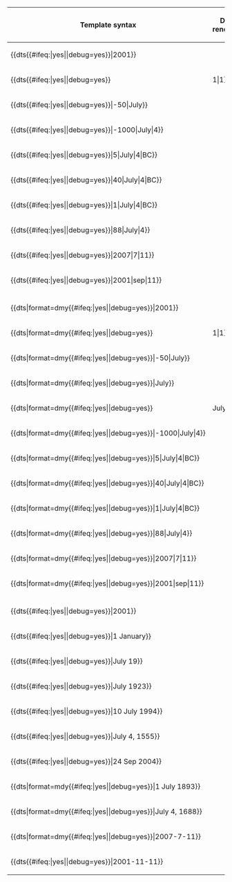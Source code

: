 {| class="sortable"
!Template syntax!!Date rendered
|-
|<nowiki>{{dts</nowiki>{{#ifeq:{{{debug|}}}|yes|&#124;debug=yes}}<nowiki>|2001}}</nowiki>||{{dts{{{sb|}}}|debug={{{debug|}}}|2001}}
|-
|<nowiki>{{dts</nowiki>{{#ifeq:{{{debug|}}}|yes|&#124;debug=yes}}<nowiki>||1|1}}</nowiki>||{{dts{{{sb|}}}|debug={{{debug|}}}||1|1}}
|-
|<nowiki>{{dts</nowiki>{{#ifeq:{{{debug|}}}|yes|&#124;debug=yes}}<nowiki>|-50|July}}</nowiki>||{{dts{{{sb|}}}|debug={{{debug|}}}|-50|July}}
|-
|<nowiki>{{dts</nowiki>{{#ifeq:{{{debug|}}}|yes|&#124;debug=yes}}<nowiki>|-1000|July|4}}</nowiki>||{{dts{{{sb|}}}|debug={{{debug|}}}|-1000|July|4}}
|-
|<nowiki>{{dts</nowiki>{{#ifeq:{{{debug|}}}|yes|&#124;debug=yes}}<nowiki>|5|July|4|BC}}</nowiki>||{{dts{{{sb|}}}|debug={{{debug|}}}|5|July|4|BC}}
|-
|<nowiki>{{dts</nowiki>{{#ifeq:{{{debug|}}}|yes|&#124;debug=yes}}<nowiki>|40|July|4|BC}}</nowiki>||{{dts{{{sb|}}}|debug={{{debug|}}}|40|July|4|BC}}
|-
|<nowiki>{{dts</nowiki>{{#ifeq:{{{debug|}}}|yes|&#124;debug=yes}}<nowiki>|1|July|4|BC}}</nowiki>||{{dts{{{sb|}}}|debug={{{debug|}}}|1|July|4|BC}}
|-
|<nowiki>{{dts</nowiki>{{#ifeq:{{{debug|}}}|yes|&#124;debug=yes}}<nowiki>|88|July|4}}</nowiki>||{{dts{{{sb|}}}|debug={{{debug|}}}|88|July|4}}
|-
|<nowiki>{{dts</nowiki>{{#ifeq:{{{debug|}}}|yes|&#124;debug=yes}}<nowiki>|2007|7|11}}</nowiki>||{{dts{{{sb|}}}|debug={{{debug|}}}|2007|7|11}}
|-
|<nowiki>{{dts</nowiki>{{#ifeq:{{{debug|}}}|yes|&#124;debug=yes}}<nowiki>|2001|sep|11}}</nowiki>||{{nowrap|{{dts{{{sb|}}}|debug={{{debug|}}}|2001|sep|11}}}}
|-
| || 
|-
|<nowiki>{{dts|format=dmy</nowiki>{{#ifeq:{{{debug|}}}|yes|&#124;debug=yes}}<nowiki>|2001}}</nowiki>||{{dts{{{sb|}}}|format=dmy|debug={{{debug|}}}|2001}}
|-
|<nowiki>{{dts|format=dmy</nowiki>{{#ifeq:{{{debug|}}}|yes|&#124;debug=yes}}<nowiki>||1|1}}</nowiki>||{{dts{{{sb|}}}|format=dmy|debug={{{debug|}}}||1|1}}
|-
|<nowiki>{{dts|format=dmy</nowiki>{{#ifeq:{{{debug|}}}|yes|&#124;debug=yes}}<nowiki>|-50|July}}</nowiki>||{{dts{{{sb|}}}|format=dmy|debug={{{debug|}}}|-50|July}}
|-
|<nowiki>{{dts|format=dmy</nowiki>{{#ifeq:{{{debug|}}}|yes|&#124;debug=yes}}<nowiki>|July}}</nowiki>||{{dts{{{sb|}}}|format=dmy|debug={{{debug|}}}|July}}
|-
|<nowiki>{{dts|format=dmy</nowiki>{{#ifeq:{{{debug|}}}|yes|&#124;debug=yes}}<nowiki>||July}}</nowiki>||{{dts{{{sb|}}}|format=dmy|debug={{{debug|}}}||July}}
|-
|<nowiki>{{dts|format=dmy</nowiki>{{#ifeq:{{{debug|}}}|yes|&#124;debug=yes}}<nowiki>|-1000|July|4}}</nowiki>||{{dts{{{sb|}}}|format=dmy|debug={{{debug|}}}|-1000|July|4}}
|-
|<nowiki>{{dts|format=dmy</nowiki>{{#ifeq:{{{debug|}}}|yes|&#124;debug=yes}}<nowiki>|5|July|4|BC}}</nowiki>||{{dts{{{sb|}}}|format=dmy|debug={{{debug|}}}|5|July|4|BC}}
|-
|<nowiki>{{dts|format=dmy</nowiki>{{#ifeq:{{{debug|}}}|yes|&#124;debug=yes}}<nowiki>|40|July|4|BC}}</nowiki>||{{dts{{{sb|}}}|format=dmy|debug={{{debug|}}}|40|July|4|BC}}
|-
|<nowiki>{{dts|format=dmy</nowiki>{{#ifeq:{{{debug|}}}|yes|&#124;debug=yes}}<nowiki>|1|July|4|BC}}</nowiki>||{{dts{{{sb|}}}|format=dmy|debug={{{debug|}}}|1|July|4|BC}}
|-
|<nowiki>{{dts|format=dmy</nowiki>{{#ifeq:{{{debug|}}}|yes|&#124;debug=yes}}<nowiki>|88|July|4}}</nowiki>||{{dts{{{sb|}}}|format=dmy|debug={{{debug|}}}|88|July|4}}
|-
|<nowiki>{{dts|format=dmy</nowiki>{{#ifeq:{{{debug|}}}|yes|&#124;debug=yes}}<nowiki>|2007|7|11}}</nowiki>||{{dts{{{sb|}}}|format=dmy|debug={{{debug|}}}|2007|7|11}}
|-
|<nowiki>{{dts|format=dmy</nowiki>{{#ifeq:{{{debug|}}}|yes|&#124;debug=yes}}<nowiki>|2001|sep|11}}</nowiki>||{{dts{{{sb|}}}|format=dmy|debug={{{debug|}}}|2001|sep|11}}
|-
| ||
|-
|<nowiki>{{dts</nowiki>{{#ifeq:{{{debug|}}}|yes|&#124;debug=yes}}<nowiki>|2001}}</nowiki>||{{dts{{{sb|}}}|debug={{{debug|}}}|2001}}
|-
|<nowiki>{{dts</nowiki>{{#ifeq:{{{debug|}}}|yes|&#124;debug=yes}}<nowiki>|1 January}}</nowiki>||{{dts{{{sb|}}}|debug={{{debug|}}}|1 January}}
|-
|<nowiki>{{dts</nowiki>{{#ifeq:{{{debug|}}}|yes|&#124;debug=yes}}<nowiki>|July 19}}</nowiki>||{{dts{{{sb|}}}|debug={{{debug|}}}|July 19}}
|-
|<nowiki>{{dts</nowiki>{{#ifeq:{{{debug|}}}|yes|&#124;debug=yes}}<nowiki>|July 1923}}</nowiki>||{{dts{{{sb|}}}|debug={{{debug|}}}|July 1923}}
|-
|<nowiki>{{dts</nowiki>{{#ifeq:{{{debug|}}}|yes|&#124;debug=yes}}<nowiki>|10 July 1994}}</nowiki>||{{dts{{{sb|}}}|debug={{{debug|}}}|10 July 1994}}
|-
|<nowiki>{{dts</nowiki>{{#ifeq:{{{debug|}}}|yes|&#124;debug=yes}}<nowiki>|July 4, 1555}}</nowiki>||{{dts{{{sb|}}}|debug={{{debug|}}}|July 4, 1555}}
|-
|<nowiki>{{dts</nowiki>{{#ifeq:{{{debug|}}}|yes|&#124;debug=yes}}<nowiki>|24 Sep 2004}}</nowiki>||{{dts{{{sb|}}}|debug={{{debug|}}}|24 Sep 2004}}
|-
|<nowiki>{{dts|format=mdy</nowiki>{{#ifeq:{{{debug|}}}|yes|&#124;debug=yes}}<nowiki>|1 July 1893}}</nowiki>||{{dts{{{sb|}}}|format=mdy|debug={{{debug|}}}|1 July 1893}}
|-
|<nowiki>{{dts|format=dmy</nowiki>{{#ifeq:{{{debug|}}}|yes|&#124;debug=yes}}<nowiki>|July 4, 1688}}</nowiki>||{{dts{{{sb|}}}|format=dmy|debug={{{debug|}}}|July 4, 1688}}
|-
|<nowiki>{{dts|format=dmy</nowiki>{{#ifeq:{{{debug|}}}|yes|&#124;debug=yes}}<nowiki>|2007-7-11}}</nowiki>||{{dts{{{sb|}}}|format=dmy|debug={{{debug|}}}|2007-7-11}}
|-
|<nowiki>{{dts</nowiki>{{#ifeq:{{{debug|}}}|yes|&#124;debug=yes}}<nowiki>|2001-11-11}}</nowiki>||{{dts{{{sb|}}}|debug={{{debug|}}}|2001-11-11}}
|}